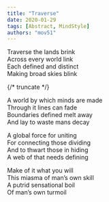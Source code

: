 ```yaml
---
title: "Traverse"
date: 2020-01-29
tags: [Abstract, MindStyle]
authors: "mov51"
---
```


Traverse the lands brink  
Across every world link  
Each defined and distinct  
Making broad skies blink  

{/* truncate */}

A world by which minds are made  
Through it lines can fade  
Boundaries defined melt away  
And lay to waste mans decay  

A global force for uniting  
For connecting those dividing  
And to thwart those in hiding  
A web of that needs defining  

Make of it what you will  
This miasma of man’s own skill  
A putrid sensational boil  
Of man’s own turmoil  
